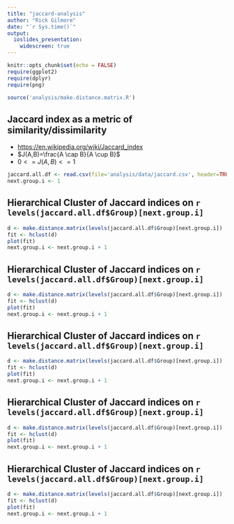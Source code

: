 ```yaml
---
title: "jaccard-analysis"
author: "Rick Gilmore"
date: "`r Sys.time()`"
output: 
  ioslides_presentation:
    widescreen: true
---
```


```r
knitr::opts_chunk$set(echo = FALSE)
require(ggplot2)
require(dplyr)
require(png)

source('analysis/make.distance.matrix.R')
```

## Jaccard index as a metric of similarity/dissimilarity

- <https://en.wikipedia.org/wiki/Jaccard_index>
- $J(A,B)=\frac{A \cap B}{A \cup B}$
- $0 <= J(A,B) <= 1$

```r
jaccard.all.df <- read.csv(file='analysis/data/jaccard.csv', header=TRUE)
next.group.i <- 1
```

## Hierarchical Cluster of Jaccard indices on `r levels(jaccard.all.df$Group)[next.group.i]`

<div class="centered">
```r
d <- make.distance.matrix(levels(jaccard.all.df$Group)[next.group.i])
fit <- hclust(d)
plot(fit)
next.group.i <- next.group.i + 1
```
</div>

## Hierarchical Cluster of Jaccard indices on `r levels(jaccard.all.df$Group)[next.group.i]`

<div class="centered">
```r
d <- make.distance.matrix(levels(jaccard.all.df$Group)[next.group.i])
fit <- hclust(d)
plot(fit)
next.group.i <- next.group.i + 1
```
</div>

## Hierarchical Cluster of Jaccard indices on `r levels(jaccard.all.df$Group)[next.group.i]`

<div class="centered">
```r
d <- make.distance.matrix(levels(jaccard.all.df$Group)[next.group.i])
fit <- hclust(d)
plot(fit)
next.group.i <- next.group.i + 1
```
</div>

## Hierarchical Cluster of Jaccard indices on `r levels(jaccard.all.df$Group)[next.group.i]`

<div class="centered">
```r
d <- make.distance.matrix(levels(jaccard.all.df$Group)[next.group.i])
fit <- hclust(d)
plot(fit)
next.group.i <- next.group.i + 1
```
</div>

## Hierarchical Cluster of Jaccard indices on `r levels(jaccard.all.df$Group)[next.group.i]`

<div class="centered">
```r
d <- make.distance.matrix(levels(jaccard.all.df$Group)[next.group.i])
fit <- hclust(d)
plot(fit)
next.group.i <- next.group.i + 1
```
</div>
